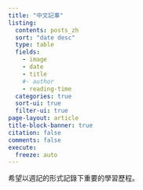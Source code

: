 ```yaml
---
title: "中文記事"
listing:
  contents: posts_zh
  sort: "date desc"
  type: table
  fields: 
    - image 
    - date
    - title
    #- author
    - reading-time
  categories: true
  sort-ui: true
  filter-ui: true
page-layout: article
title-block-banner: true
citation: false
comments: false
execute:
  freeze: auto
---
```


希望以週記的形式記錄下重要的學習歷程。

::: {#posts_zh}
:::
